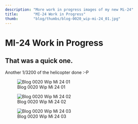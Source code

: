 ```yaml
---
description: "More work in progress images of my new Mi-24"
title:       "MI-24 Work in Progress"
thumb:       "blog/thumbs/blog-0020_wip-mi-24_01.jpg"
---
```


MI-24 Work in Progress
======================

That was a quick one.
---------------------

Another 1/3200 of the helicopter done :-P

![Blog 0020 Wip Mi 24 01](/images/blog/blog-0020_wip-mi-24_01.jpg)

![Blog 0020 Wip Mi 24 02](/images/blog/blog-0020_wip-mi-24_02.jpg)

![Blog 0020 Wip Mi 24 03](/images/blog/blog-0020_wip-mi-24_03.jpg)

